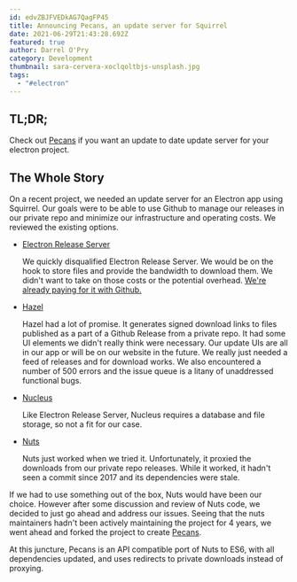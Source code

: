 ```yaml
---
id: edvZBJFVEDkAG7QagFP45
title: Announcing Pecans, an update server for Squirrel
date: 2021-06-29T21:43:28.692Z
featured: true
author: Darrel O'Pry
category: Development
thumbnail: sara-cervera-xoclqoltbjs-unsplash.jpg
tags:
  - "#electron"
---
```

## TL;DR;

Check out [Pecans](https://github.com/dopry/pecans) if you want an update to date update server for your electron project.

## The Whole Story

On a recent project, we needed an update server for an Electron app using Squirrel. Our goals were to be able to use Github to manage our releases in our private repo and minimize our infrastructure and operating costs. We reviewed the existing options.

* [Electron Release Server](https://github.com/ArekSredzki/electron-release-server)

  We quickly disqualified Electron Release Server. We would be on the hook to store files and provide the bandwidth to download them. We didn't want to take on those costs or the potential overhead. [We're already paying for it with Github. ](https://docs.github.com/en/github/administering-a-repository/releasing-projects-on-github/about-releases)

* [Hazel](https://github.com/zeit/hazel)

  Hazel had a lot of promise. It generates signed download links to files published as a part of a Github Release from a private repo. It had some UI elements we didn't really think were necessary. Our update UIs are all in our app or will be on our website in the future. We really just needed a feed of releases and for download works. We also encountered a number of 500 errors and the issue queue is a litany of unaddressed functional bugs.

* [Nucleus](https://github.com/atlassian/nucleus)

  Like Electron Release Server, Nucleus requires a database and file storage, so not a fit for our case.

* [Nuts](https://github.com/GitbookIO/nuts)

  Nuts just worked when we tried it. Unfortunately, it proxied the downloads from our private repo releases. While it worked, it hadn't seen a commit since 2017 and its dependencies were stale.

If we had to use something out of the box, Nuts would have been our choice. However after some discussion and review of Nuts code, we decided to just go ahead and address our issues. Seeing that the nuts maintainers hadn't been actively maintaining the project for 4 years, we went ahead and forked the project to create [Pecans](https://github.com/dopry/pecans). 

At this juncture, Pecans is an API compatible port of Nuts to ES6, with all dependencies updated, and uses redirects to private downloads instead of proxying.





